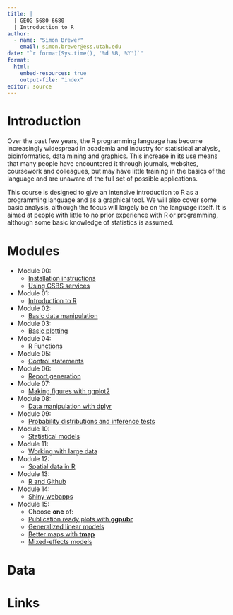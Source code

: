 ```yaml
---
title: |
  | GEOG 5680 6680
  | Introduction to R
author: 
  - name: "Simon Brewer"
    email: simon.brewer@ess.utah.edu
date: "`r format(Sys.time(), '%d %B, %Y')`"
format:
  html:
    embed-resources: true
    output-file: "index"
editor: source
---
```


# Introduction

Over the past few years, the R programming language has become increasingly widespread in academia and industry for statistical analysis, bioinformatics, data mining and graphics. This increase in its use means that many people have encountered it through journals, websites, coursework and colleagues, but may have little training in the basics of the language and are unaware of the full set of possible applications. 

This course is designed to give an intensive introduction to R as a programming language and as a graphical tool. We will also cover some basic analysis, although the focus will largely be on the language itself. It is aimed at people with little to no prior experience with R or programming, although some basic knowledge of statistics is assumed.

# Modules

- Module 00: 
    - [Installation instructions][m00]
    - [Using CSBS services][m00b]
- Module 01: 
    - [Introduction to R][m01]
- Module 02: 
    - [Basic data manipulation][m02]
- Module 03: 
    - [Basic plotting][m03]
- Module 04: 
    - [R Functions][m04]
- Module 05: 
    - [Control statements][m05]
- Module 06: 
    - [Report generation][m06]
- Module 07: 
    - [Making figures with ggplot2][m07]
- Module 08: 
    - [Data manipulation with dplyr][m08]
- Module 09: 
    - [Probability distributions and inference tests][m09]
- Module 10: 
    - [Statistical models][m10]
- Module 11: 
    - [Working with large data][m11]
- Module 12: 
    - [Spatial data in R][m12]
- Module 13: 
    - [R and Github][m13]
- Module 14: 
    - [Shiny webapps][m12]
- Module 15: 
    - Choose **one** of:
    - [Publication ready plots with **ggpubr**][m15a]
    - [Generalized linear models][m15b]
    - [Better maps with **tmap**][m15c]
    - [Mixed-effects models][m15d]

# Data

# Links


[m00]: https://simonbrewer.github.io/geog5680/GEOG_5680_00.html
[m00b]: https://simonbrewer.github.io/geog5680/GEOG_5680_00b.html
[m01]: https://simonbrewer.github.io/geog5680/GEOG_5680_01.html
[m02]: https://simonbrewer.github.io/geog5680/GEOG_5680_02.html
[m03]: https://simonbrewer.github.io/geog5680/GEOG_5680_03.html
[m04]: https://simonbrewer.github.io/geog5680/GEOG_5680_04.html
[m05]: https://simonbrewer.github.io/geog5680/GEOG_5680_05.html
[m06]: https://simonbrewer.github.io/geog5680/GEOG_5680_06.html
[m07]: https://simonbrewer.github.io/geog5680/GEOG_5680_07.html
[m08]: https://simonbrewer.github.io/geog5680/GEOG_5680_08.html
[m09]: https://simonbrewer.github.io/geog5680/GEOG_5680_09.html
[m10]: https://simonbrewer.github.io/geog5680/GEOG_5680_10.html
[m11]: https://simonbrewer.github.io/geog5680/GEOG_5680_11.html
[m12]: https://simonbrewer.github.io/geog5680/GEOG_5680_12.html
[m13]: https://simonbrewer.github.io/geog5680/GEOG_5680_13.html
[m14]: https://simonbrewer.github.io/geog5680/GEOG_5680_14.html
[m15a]: https://simonbrewer.github.io/geog5680/GEOG_5680_15a.html
[m15b]: https://simonbrewer.github.io/geog5680/GEOG_5680_15b.html
[m15c]: https://simonbrewer.github.io/geog5680/GEOG_5680_15c.html
[m15d]: https://simonbrewer.github.io/geog5680/GEOG_5680_15d.html

